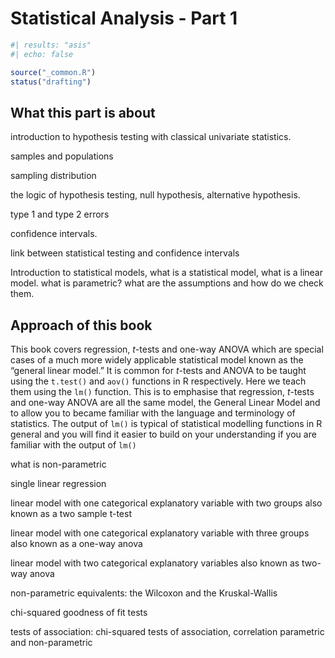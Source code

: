 # Statistical Analysis - Part 1

```r
#| results: "asis"
#| echo: false

source("_common.R")
status("drafting")
```

## What this part is about

introduction to hypothesis testing with classical univariate statistics.

samples and populations

sampling distribution


the logic of hypothesis testing, null hypothesis, alternative hypothesis.

type 1 and type 2 errors

confidence intervals.

link between statistical testing and confidence intervals

Introduction to statistical models, what is a statistical model, what is a linear model. what is parametric? what are the assumptions and how do we check them.

## Approach of this book

This book covers regression, *t*-tests and one-way ANOVA which are special cases of a much more widely applicable statistical model known as the “general linear model.” It is common for *t*-tests and ANOVA to be taught using the `t.test()` and `aov()` functions in R respectively. Here we teach them using the `lm()` function. This is to emphasise that regression, *t*-tests and one-way ANOVA are all the same model, the General Linear Model and to allow you to became familiar with the language and terminology of statistics.  The output of `lm()` is typical of statistical modelling functions in R general and you will find it easier to build on your understanding if you are familiar with the output of `lm()` 




what is non-parametric

single linear regression

linear model with one categorical explanatory variable with two groups also known as a two sample t-test


linear model with one categorical explanatory variable with three groups also known as a one-way anova

linear model with two categorical explanatory variables also known as two-way anova


non-parametric equivalents: the Wilcoxon and the Kruskal-Wallis

chi-squared goodness of fit tests

tests of association: chi-squared tests of association, correlation parametric and non-parametric




